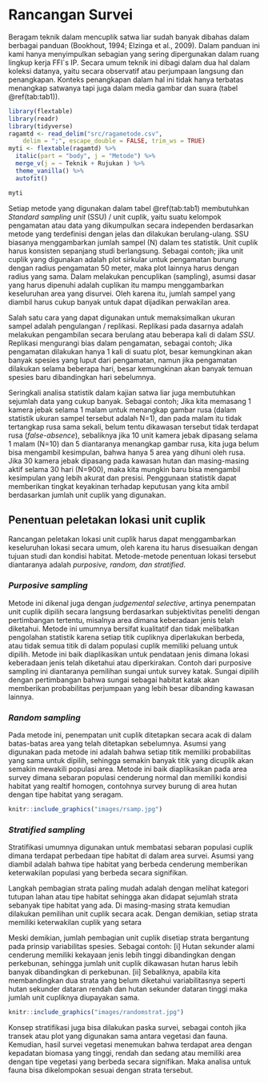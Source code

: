 # Rancangan Survei {-}

Beragam teknik dalam mencuplik satwa liar sudah banyak dibahas dalam berbagai panduan (Bookhout, 1994; Elzinga et al., 2009). Dalam panduan ini kami hanya menyimpulkan sebagian yang sering dipergunakan dalam ruang lingkup kerja FFI`s IP. Secara umum teknik ini dibagi dalam dua hal dalam koleksi datanya, yaitu secara observatif atau perjumpaan langsung dan penangkapan. Konteks penangkapan dalam hal ini tidak hanya terbatas menangkap satwanya tapi juga dalam media gambar dan suara (tabel \@ref(tab:tab1)).


```{r cftb, include=FALSE}
library(flextable)
library(readr)
library(tidyverse)
ragamtd <- read_delim("src/ragametode.csv", 
    delim = ";", escape_double = FALSE, trim_ws = TRUE)
myti <- flextable(ragamtd) %>%
  italic(part = "body", j = "Metode") %>%
  merge_v(j = ~ Teknik + Rujukan ) %>%
  theme_vanilla() %>% 
  autofit() 
```

```{r ragamtd, echo=FALSE, ft.align="center", label='tab1', tab.cap='Ragam metode survei dan target organisme', tab.id='tab1'}
myti
```

Setiap metode yang digunakan dalam tabel \@ref(tab:tab1) membutuhkan _Standard sampling unit_ (SSU) / unit cuplik, yaitu suatu kelompok pengamatan atau data yang dikumpulkan secara independen berdasarkan metode yang terdefinisi dengan jelas dan dilakukan berulang-ulang. SSU biasanya menggambarkan jumlah sampel (N) dalam tes statistik. Unit cuplik harus konsisten sepanjang studi berlangsung. Sebagai contoh; jika unit cuplik yang digunakan adalah plot sirkular untuk pengamatan burung dengan radius pengamatan 50 meter, maka plot lainnya harus dengan radius yang sama. Dalam melakukan pencuplikan (sampling), asumsi dasar yang harus dipenuhi adalah cuplikan itu mampu menggambarkan keseluruhan area yang disurvei. Oleh karena itu, jumlah sampel yang diambil harus cukup banyak untuk dapat dijadikan perwakilan area. 

Salah satu cara yang dapat digunakan untuk memaksimalkan ukuran sampel adalah pengulangan / replikasi. Replikasi pada dasarnya adalah melakukan pengambilan secara berulang atau beberapa kali di dalam *SSU*. Replikasi mengurangi bias dalam pengamatan, sebagai contoh; Jika pengamatan dilakukan hanya 1 kali di suatu plot, besar kemungkinan akan banyak spesies yang luput dari pengamatan, namun jika pengamatan dilakukan selama beberapa hari, besar kemungkinan akan banyak temuan spesies baru dibandingkan hari sebelumnya.

Seringkali analisa statistik dalam kajian satwa liar juga membutuhkan sejumlah data yang cukup banyak. Sebagai contoh; Jika kita memasang 1 kamera jebak selama 1 malam untuk menangkap gambar rusa (dalam statistik ukuran sampel tersebut adalah N=1), dan pada malam itu tidak tertangkap rusa sama sekali, belum tentu dikawasan tersebut tidak terdapat rusa (_false-absence_), sebaliknya jika 10 unit kamera jebak dipasang selama 1 malam (N=10) dan 5 diantaranya menangkap gambar rusa, kita juga belum bisa mengambil kesimpulan, bahwa hanya 5 area yang dihuni oleh rusa. Jika 30 kamera jebak dipasang pada kawasan hutan dan masing-masing aktif selama 30 hari (N=900), maka kita mungkin baru bisa mengambil kesimpulan yang lebih akurat dan presisi. Penggunaan statistik dapat memberikan tingkat keyakinan terhadap keputusan yang kita ambil berdasarkan jumlah unit cuplik yang digunakan.


## Penentuan peletakan lokasi unit cuplik

Rancangan peletakan lokasi unit cuplik harus dapat menggambarkan keseluruhan lokasi secara umum, oleh karena itu harus disesuaikan dengan tujuan studi dan kondisi habitat. Metode-metode penentuan lokasi tersebut diantaranya adalah _purposive, random, dan stratified_.


### _Purposive sampling_
Metode ini dikenal juga dengan _judgemental selective_, artinya penempatan unit cuplik dipilih secara langsung berdasarkan subjektivitas peneliti dengan pertimbangan tertentu, misalnya area dimana keberadaan jenis telah diketahui. Metode ini umumnya bersifat kualitatif dan tidak melibatkan pengolahan statistik karena setiap titik cupliknya diperlakukan berbeda, atau tidak semua titik di dalam populasi cuplik memiliki peluang untuk dipilih. Metode ini baik diaplikasikan untuk pendataan jenis dimana lokasi keberadaan jenis telah diketahui atau diperkirakan. Contoh dari purposive sampling ini diantaranya pemilihan sungai untuk survey katak. Sungai dipilih dengan pertimbangan bahwa sungai sebagai habitat katak akan memberikan probabilitas perjumpaan yang lebih besar dibanding kawasan lainnya.

### _Random sampling _

Pada metode ini, penempatan unit cuplik ditetapkan secara acak di dalam batas-batas area yang telah ditetapkan sebelumnya. Asumsi yang digunakan pada metode ini adalah bahwa setiap titik memiliki probabilitas yang sama untuk dipilih, sehingga semakin banyak titik yang dicuplik akan semakin mewakili populasi area. Metode ini baik diaplikasikan pada area survey dimana sebaran populasi cenderung normal dan memiliki kondisi habitat yang realtif homogen, contohnya survey burung di area hutan dengan tipe habitat yang seragam. 

```{r sandomsampling, echo=FALSE, out.width = '100%',fig.align='center',fig.cap='Ilustrasi peletakan unit cuplik secara acak (random) [kiri] titik hitung [kanan] transek'}
knitr::include_graphics("images/rsamp.jpg")
```


### _Stratified sampling_

Stratifikasi umumnya digunakan untuk membatasi sebaran populasi cuplik dimana terdapat perbedaan tipe habitat di dalam area survei. Asumsi yang diambil adalah bahwa tipe habitat yang berbeda cenderung memberikan keterwakilan populasi yang berbeda secara signifikan. 

Langkah pembagian strata paling mudah adalah dengan melihat kategori tutupan lahan atau tipe habitat sehingga akan didapat sejumlah strata sebanyak tipe habitat yang ada. Di masing-masing strata kemudian dilakukan pemilihan unit cuplik secara acak. Dengan demikian, setiap strata memiliki keterwakilan cuplik yang setara

Meski demikian, jumlah pembagian unit cuplik disetiap strata bergantung pada prinsip variabilitas spesies. Sebagai contoh: [i] Hutan sekunder alami cenderung memiliki kekayaan jenis lebih tinggi dibandingkan dengan perkebunan, sehingga jumlah unit cuplik dikawasan hutan harus lebih banyak dibandingkan di perkebunan. [ii] Sebaliknya, apabila kita membandingkan dua strata yang belum diketahui variabilitasnya seperti hutan sekunder dataran rendah dan hutan sekunder dataran tinggi maka jumlah unit cupliknya diupayakan sama.

```{r randomstrat, echo=FALSE, out.width = '100%',fig.align='center',fig.cap='Ilustrasi peletakan unit cuplik menggunakan strata (stratified)'}
knitr::include_graphics("images/randomstrat.jpg")
```

Konsep stratifikasi juga bisa dilakukan paska survei, sebagai contoh jika transek atau plot yang digunakan sama antara vegetasi dan fauna. Kemudian, hasil survei vegetasi menemukan bahwa terdapat area dengan kepadatan biomasa yang tinggi, rendah dan sedang atau memiliki area dengan tipe vegetasi yang berbeda secara signifikan. Maka analisa untuk fauna bisa dikelompokan sesuai dengan strata tersebut.

